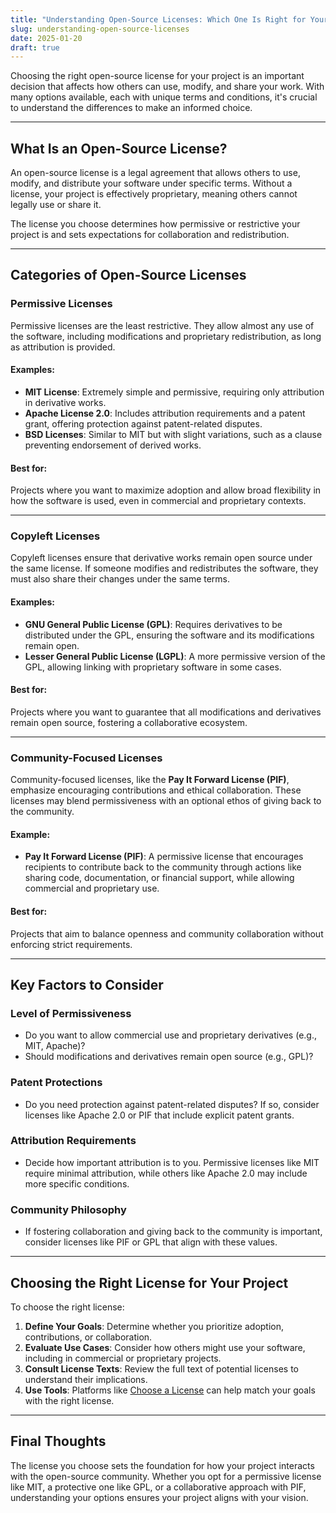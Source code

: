 ```yaml
---
title: "Understanding Open-Source Licenses: Which One Is Right for Your Project"
slug: understanding-open-source-licenses
date: 2025-01-20
draft: true
---
```


Choosing the right open-source license for your project is an important decision that affects how others can use, modify, and share your work. With many options available, each with unique terms and conditions, it's crucial to understand the differences to make an informed choice.

---

## What Is an Open-Source License?

An open-source license is a legal agreement that allows others to use, modify, and distribute your software under specific terms. Without a license, your project is effectively proprietary, meaning others cannot legally use or share it.

The license you choose determines how permissive or restrictive your project is and sets expectations for collaboration and redistribution.

---

## Categories of Open-Source Licenses

### Permissive Licenses
Permissive licenses are the least restrictive. They allow almost any use of the software, including modifications and proprietary redistribution, as long as attribution is provided.

#### Examples:
- **MIT License**: Extremely simple and permissive, requiring only attribution in derivative works.
- **Apache License 2.0**: Includes attribution requirements and a patent grant, offering protection against patent-related disputes.
- **BSD Licenses**: Similar to MIT but with slight variations, such as a clause preventing endorsement of derived works.

#### Best for:
Projects where you want to maximize adoption and allow broad flexibility in how the software is used, even in commercial and proprietary contexts.

---

### Copyleft Licenses
Copyleft licenses ensure that derivative works remain open source under the same license. If someone modifies and redistributes the software, they must also share their changes under the same terms.

#### Examples:
- **GNU General Public License (GPL)**: Requires derivatives to be distributed under the GPL, ensuring the software and its modifications remain open.
- **Lesser General Public License (LGPL)**: A more permissive version of the GPL, allowing linking with proprietary software in some cases.

#### Best for:
Projects where you want to guarantee that all modifications and derivatives remain open source, fostering a collaborative ecosystem.

---

### Community-Focused Licenses
Community-focused licenses, like the **Pay It Forward License (PIF)**, emphasize encouraging contributions and ethical collaboration. These licenses may blend permissiveness with an optional ethos of giving back to the community.

#### Example:
- **Pay It Forward License (PIF)**: A permissive license that encourages recipients to contribute back to the community through actions like sharing code, documentation, or financial support, while allowing commercial and proprietary use.

#### Best for:
Projects that aim to balance openness and community collaboration without enforcing strict requirements.

---

## Key Factors to Consider

### Level of Permissiveness
- Do you want to allow commercial use and proprietary derivatives (e.g., MIT, Apache)?
- Should modifications and derivatives remain open source (e.g., GPL)?

### Patent Protections
- Do you need protection against patent-related disputes? If so, consider licenses like Apache 2.0 or PIF that include explicit patent grants.

### Attribution Requirements
- Decide how important attribution is to you. Permissive licenses like MIT require minimal attribution, while others like Apache 2.0 may include more specific conditions.

### Community Philosophy
- If fostering collaboration and giving back to the community is important, consider licenses like PIF or GPL that align with these values.

---

## Choosing the Right License for Your Project

To choose the right license:
1. **Define Your Goals**: Determine whether you prioritize adoption, contributions, or collaboration.
2. **Evaluate Use Cases**: Consider how others might use your software, including in commercial or proprietary projects.
3. **Consult License Texts**: Review the full text of potential licenses to understand their implications.
4. **Use Tools**: Platforms like [Choose a License](https://choosealicense.com) can help match your goals with the right license.

---

## Final Thoughts

The license you choose sets the foundation for how your project interacts with the open-source community. Whether you opt for a permissive license like MIT, a protective one like GPL, or a collaborative approach with PIF, understanding your options ensures your project aligns with your vision.